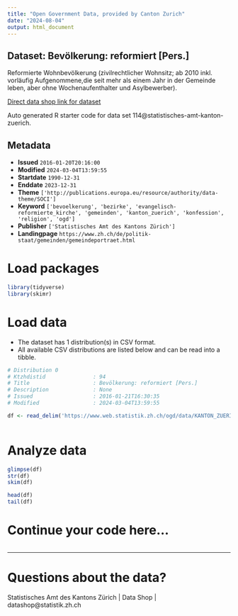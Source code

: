 ```yaml
---
title: "Open Government Data, provided by Canton Zurich"
date: "2024-08-04"
output: html_document
---
```


## Dataset: Bevölkerung: reformiert [Pers.]

Reformierte Wohnbevölkerung (zivilrechtlicher Wohnsitz; ab 2010 inkl. vorläufig Aufgenommene,die seit mehr als einem Jahr in der Gemeinde leben, aber ohne Wochenaufenthalter und Asylbewerber). 

[Direct data shop link for dataset](https://www.zh.ch/de/politik-staat/statistik-daten/datenkatalog.html#/datasets/114@statistisches-amt-kanton-zuerich)

Auto generated R starter code for data set 114@statistisches-amt-kanton-zuerich.

## Metadata

- **Issued** `2016-01-20T20:16:00`
- **Modified** `2024-03-04T13:59:55`
- **Startdate** `1990-12-31`
- **Enddate** `2023-12-31`
- **Theme** `['http://publications.europa.eu/resource/authority/data-theme/SOCI']`
- **Keyword** `['bevoelkerung', 'bezirke', 'evangelisch-reformierte_kirche', 'gemeinden', 'kanton_zuerich', 'konfession', 'religion', 'ogd']`
- **Publisher** `['Statistisches Amt des Kantons Zürich']`
- **Landingpage** `https://www.zh.ch/de/politik-staat/gemeinden/gemeindeportraet.html`


# Load packages

```r

library(tidyverse)
library(skimr)

```

# Load data

-   The dataset has 1 distribution(s) in CSV format.
-   All available CSV distributions are listed below and can be read into a tibble.

```r

# Distribution 0
# Ktzhdistid               : 94
# Title                    : Bevölkerung: reformiert [Pers.]
# Description              : None
# Issued                   : 2016-01-21T16:30:35
# Modified                 : 2024-03-04T13:59:55

df <- read_delim('https://www.web.statistik.zh.ch/ogd/data/KANTON_ZUERICH_405.csv')



```

# Analyze data

```r

glimpse(df)
str(df)
skim(df)

head(df)
tail(df)

```

# Continue your code here...

```r

```

------------------------------------------------------------------------

# Questions about the data?

Statistisches Amt des Kantons Zürich | Data Shop | datashop@statistik.zh.ch
